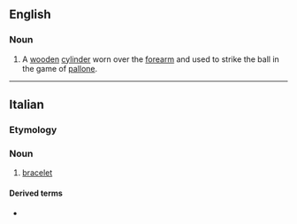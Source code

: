 ==English==

===Noun===
{{en-noun|?}}

# A [[wooden]] [[cylinder]] worn over the [[forearm]] and used to strike the ball in the game of [[pallone]].

----

==Italian==

===Etymology===
{{suffix|braccio|ale|lang=it}}

===Noun===
{{it-noun|m}}

# [[bracelet]]

====Derived terms====
* {{l|it|braccialetto}}